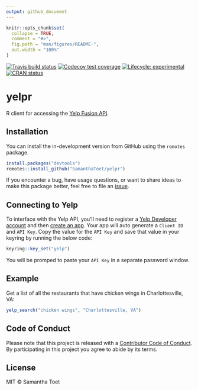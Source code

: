 ```yaml
---
output: github_document
---
```


<!-- README.md is generated from README.Rmd. Please edit that file -->

```r
knitr::opts_chunk$set(
  collapse = TRUE,
  comment = "#>",
  fig.path = "man/figures/README-",
  out.width = "100%"
)
```

[![Travis build status](https://travis-ci.org/SamanthaToet/yelpr.svg?branch=master)](https://travis-ci.org/SamanthaToet/yelpr) [![Codecov test coverage](https://codecov.io/gh/SamanthaToet/yelpr/branch/master/graph/badge.svg)](https://codecov.io/gh/SamanthaToet/yelpr?branch=master) [![Lifecycle: experimental](https://img.shields.io/badge/lifecycle-experimental-orange.svg)](https://www.tidyverse.org/lifecycle/#experimental) [![CRAN status](https://www.r-pkg.org/badges/version/yelpr)](https://CRAN.R-project.org/package=yelpr)

# yelpr

R client for accessing the [Yelp Fusion API](https://www.yelp.com/developers/documentation/v3). 

## Installation

You can install the in-development version from GitHub using the `remotes` package.

``` r
install.packages("devtools")
remotes::install_github("SamanthaToet/yelpr")
```
If you encounter a bug, have usage questions, or want to share ideas to make this package better, feel free to file an [issue](https://github.com/SamanthaToet/yelpr/issues).

## Connecting to Yelp

To interface with the Yelp API, you'll need to register a [Yelp Developer account](https://www.yelp.com/developers) and then [create an app](https://www.yelp.com/developers/v3/manage_app). Your app will auto generate a `Client ID` and `API Key`. Copy the value for the `API Key` and save that value in your keyring by running the below code: 

``` r
keyring::key_set("yelp")
```
You will be promped to paste your `API Key` in a separate password window. 


## Example

Get a list of all the restaurants that have chicken wings in Charlottesville, VA: 

``` r
yelp_search("chicken wings", "Charlottesville, VA")
```

## Code of Conduct

Please note that this project is released with a [Contributor Code of Conduct](https://github.com/SamanthaToet/yelpr/blob/master/CODE_OF_CONDUCT.md). By participating in this project you agree to abide by its terms.

## License

MIT © Samantha Toet
